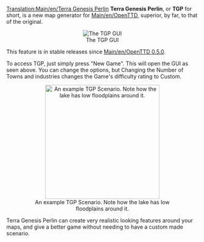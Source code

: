 [[Translation:Main/en/Terra Genesis Perlin]]
{{en/-}}
'''Terra Genesis Perlin''', or '''TGP''' for short, is a new map generator for [[Main/en/OpenTTD]], superior, by far, to that of the original.
<center>[[File:en/Terragenesisperlin.png|frame|center|The TGP GUI]]</center>

This feature is in stable releases since [[Main/en/OpenTTD 0.5.0]].

To access TGP, just simply press "New Game". This will open the GUI as seen above. You can change the options, but Changing the Number of Towns and industries changes the Game's difficulty rating to Custom.

<center>[[File:en/TGP Example.png|thumb|300px|center|An example TGP Scenario. Note how the lake has low floodplains around it.]]</center>

Terra Genesis Perlin can create very realistic looking features around your maps, and give a better game without needing to have a custom made scenario.